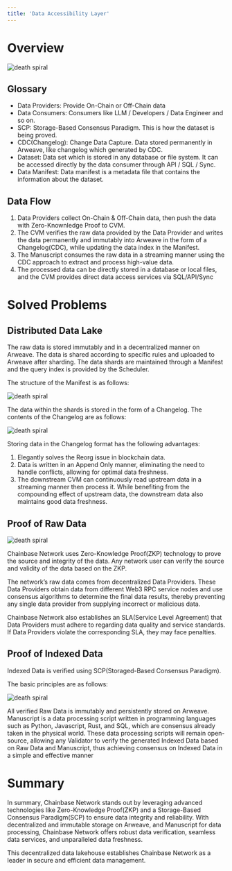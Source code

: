 ```yaml
---
title: 'Data Accessibility Layer'
---
```

# Overview

![death spiral](../images/da-1.png)

## Glossary

- Data Providers: Provide On-Chain or Off-Chain data
- Data Consumers: Consumers like LLM / Developers / Data Engineer and so on.
- SCP: Storage-Based Consensus Paradigm. This is how the dataset is being proved.
- CDC(Changelog): Change Data Capture. Data stored permanently in Arweave, like changelog which generated by CDC.
- Dataset: Data set which is stored in any database or file system. It can be accessed directly by the data consumer through API / SQL / Sync.
- Data Manifest: Data manifest is a metadata file that contains the information about the dataset.

## Data Flow

1. Data Providers collect On-Chain & Off-Chain data, then push the data with Zero-Knownledge Proof to CVM. 
2. The CVM verifies the raw data provided by the Data Provider and writes the data permanently and immutably into Arweave in the form of a Changelog(CDC), while updating the data index in the Manifest.
3. The Manuscript consumes the raw data in a streaming manner using the CDC approach to extract and process high-value data.
4. The processed data can be directly stored in a database or local files, and the CVM provides direct data access services via SQL/API/Sync

# Solved Problems

## Distributed Data Lake

The raw data is stored immutably and in a decentralized manner on Arweave. The data is shared according to specific rules and uploaded to Arweave after sharding. The data shards are maintained through a Manifest and the query index is provided by the Scheduler.

The structure of the Manifest is as follows:

![death spiral](../images/da-2.png)

The data within the shards is stored in the form of a Changelog. The contents of the Changelog are as follows:

![death spiral](../images/da-3.png)

Storing data in the Changelog format has the following advantages:

1. Elegantly solves the Reorg issue in blockchain data.
2. Data is written in an Append Only manner, eliminating the need to handle conflicts, allowing for optimal data freshness.
3. The downstream CVM can continuously read upstream data in a streaming manner then process it. While benefiting from the compounding effect of upstream data, the downstream data also maintains good data freshness.

## Proof of Raw Data

![death spiral](../images/da-4.png)

Chainbase Network uses Zero-Knowledge Proof(ZKP) technology to prove the source and integrity of the data. Any network user can verify the source and validity of the data based on the ZKP.

The network’s raw data comes from decentralized Data Providers. These Data Providers obtain data from different Web3 RPC service nodes and use consensus algorithms to determine the final data results, thereby preventing any single data provider from supplying incorrect or malicious data.

Chainbase Network also establishes an SLA(Service Level Agreement) that Data Providers must adhere to regarding data quality and service standards. If Data Providers violate the corresponding SLA, they may face penalties.

## Proof of Indexed Data

Indexed Data is verified using SCP(Storaged-Based Consensus Paradigm).

The basic principles are as follows:

![death spiral](../images/da-5.png)

All verified Raw Data is immutably and persistently stored on Arweave. Manuscript is a data processing script written in programming languages such as Python, Javascript, Rust, and SQL, which are consensus already taken in the physical world. These data processing scripts will remain open-source, allowing any Validator to verify the generated Indexed Data based on Raw Data and Manuscript, thus achieving consensus on Indexed Data in a simple and effective manner

# Summary

In summary, Chainbase Network stands out by leveraging advanced technologies like Zero-Knowledge Proof(ZKP) and a Storage-Based Consensus Paradigm(SCP) to ensure data integrity and reliability. With decentralized and immutable storage on Arweave, and Manuscript for data processing, Chainbase Network offers robust data verification, seamless data services, and unparalleled data freshness. 

This decentralized data lakehouse establishes Chainbase Network as a leader in secure and efficient data management.
